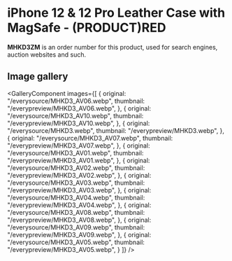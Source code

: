 
# iPhone 12 & 12 Pro Leather Case with MagSafe - (PRODUCT)RED

<Callout type='info' emoji='👉🏻'>**MHKD3ZM** is an order number for this product, used for search engines, auction websites and such.</Callout>

## Image gallery

<GalleryComponent
    images={[
      {
        original: "/everysource/MHKD3_AV06.webp",
        thumbnail: "/everypreview/MHKD3_AV06.webp",
      },
      {
        original: "/everysource/MHKD3_AV10.webp",
        thumbnail: "/everypreview/MHKD3_AV10.webp",
      },
      {
        original: "/everysource/MHKD3.webp",
        thumbnail: "/everypreview/MHKD3.webp",
      },
      {
        original: "/everysource/MHKD3_AV07.webp",
        thumbnail: "/everypreview/MHKD3_AV07.webp",
      },
      {
        original: "/everysource/MHKD3_AV01.webp",
        thumbnail: "/everypreview/MHKD3_AV01.webp",
      },
      {
        original: "/everysource/MHKD3_AV02.webp",
        thumbnail: "/everypreview/MHKD3_AV02.webp",
      },
      {
        original: "/everysource/MHKD3_AV03.webp",
        thumbnail: "/everypreview/MHKD3_AV03.webp",
      },
      {
        original: "/everysource/MHKD3_AV04.webp",
        thumbnail: "/everypreview/MHKD3_AV04.webp",
      },
      {
        original: "/everysource/MHKD3_AV08.webp",
        thumbnail: "/everypreview/MHKD3_AV08.webp",
      },
      {
        original: "/everysource/MHKD3_AV09.webp",
        thumbnail: "/everypreview/MHKD3_AV09.webp",
      },
      {
        original: "/everysource/MHKD3_AV05.webp",
        thumbnail: "/everypreview/MHKD3_AV05.webp",
      }
    ]}
  />
